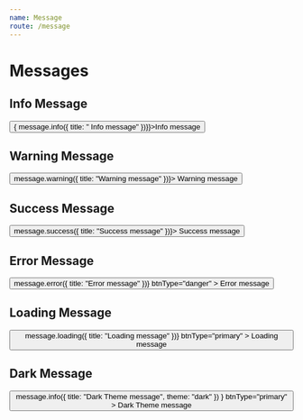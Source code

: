 ```yaml
---
name: Message
route: /message
---
```



# Messages

<Props of={message} />

## Info Message

<Playground>
  <Button onClick={() => { message.info({ title: " Info message" })}}>Info message</Button>
</Playground>

## Warning Message

<Playground>
  <Button onClick={() => message.warning({ title: "Warning message" })}>
    Warning message
  </Button>
</Playground>

## Success Message

<Playground>
  <Button onClick={() => message.success({ title: "Success message" })}>
    Success message
  </Button>
</Playground>

## Error Message

<Playground>
  <Button
    onClick={() => message.error({ title: "Error message" })}
    btnType="danger"
  >
    Error message
  </Button>
</Playground>

## Loading Message

<Playground>
  <Button
    onClick={() => message.loading({ title: "Loading message" })}
    btnType="primary"
  >
    Loading message
  </Button>
</Playground>

## Dark Message

<Playground>
  <Button
    onClick={() =>
      message.info({ title: "Dark Theme message", theme: "dark" })
    }
    btnType="primary"
  >
    Dark Theme message
  </Button>
</Playground>
